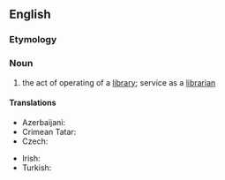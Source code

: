 ==English==

===Etymology===
{{suffix|librarian|ship|lang=en}}

===Noun===
{{en-noun|~}}

# the act of operating of a [[library]]; service as a [[librarian]]

====Translations====
{{trans-top|the act of operating of a library; service as a librarian}}
* Azerbaijani: {{t|az|kitabxanaçılıq}}
* Crimean Tatar: {{t|crh|kitaphanecilik}}
* Czech: {{t|cs|knihovnictví|n}}
{{trans-mid}}
* Irish: {{t|ga|leabharlannaíocht|f}}
* Turkish: {{t+|tr|kütüphanecilik}}
{{trans-bottom}}